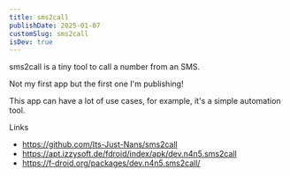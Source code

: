 ```yaml
---
title: sms2call
publishDate: 2025-01-07
customSlug: sms2call
isDev: true
---
```


sms2call is a tiny tool to call a number from an SMS.


<Thought>
Not my first app but the first one I'm publishing!
</Thought>

This app can have a lot of use cases, for example, it's a simple automation tool.

Links

- https://github.com/Its-Just-Nans/sms2call
- https://apt.izzysoft.de/fdroid/index/apk/dev.n4n5.sms2call
- https://f-droid.org/packages/dev.n4n5.sms2call/

